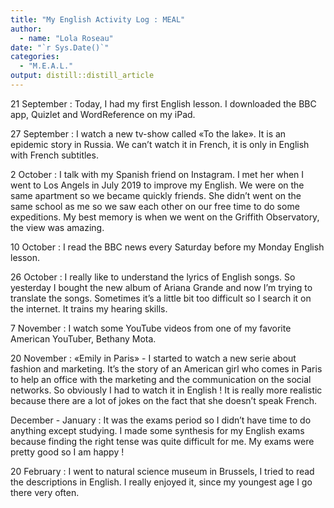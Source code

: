 ```yaml
---
title: "My English Activity Log : MEAL"
author:
  - name: "Lola Roseau" 
date: "`r Sys.Date()`"
categories:
  - "M.E.A.L."
output: distill::distill_article
---
```

21 September : Today, I had my first English lesson. I downloaded the BBC app, Quizlet and WordReference on my iPad.

27 September : I watch a new tv-show called «To the lake». It is an epidemic story in Russia. We can’t watch it in French, it is only in English with French subtitles.

2 October : I talk with my Spanish friend on Instagram. I met her when I went to Los Angels in July 2019 to improve my English. We were on the same apartment so we became quickly friends. She didn’t went on the same school as me so we saw each other on our free time to do some expeditions. My best memory is when we went on the Griffith Observatory, the view was amazing.

10 October : I read the BBC news every Saturday before my Monday English lesson. 

26 October : I really like to understand the lyrics of English songs. So yesterday I bought the new album of Ariana Grande and now I’m trying to translate the songs. Sometimes it’s a little bit too difficult so I search it on the internet. It trains my hearing skills. 

7 November : I watch some YouTube videos from one of my favorite American YouTuber, Bethany Mota.

20 November : «Emily in Paris» - I started to watch a new serie about fashion and marketing. It’s the story of an American girl who comes in Paris to help an office with the marketing and the communication on the social networks. So obviously I had to watch it in English ! It is really more realistic because there are a lot of jokes on the fact that she doesn’t speak French.

December - January : It was the exams period so I didn’t have time to do anything except studying. I made some synthesis for my English exams because finding the right tense was quite difficult for me. My exams were pretty good so I am happy ! 

20 February : I went to natural science museum in Brussels, I tried to read the descriptions in English. I really enjoyed it, since my youngest age I go there very often. 

